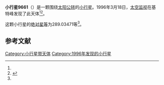 {{Infobox planet
| bgcolour = #FFFFC0
| name = 9661 Hohmann
| symbol = 
| image = 
| caption = 
| discovery = yes
| discovery_ref = 
| discoverer = [[太空监视|太空监视]]
| discovery_site = [[基特峰|基特峰]] 
| discovered = 1996年3月18日
| designations = yes
| mp_name = 
| named_after = 
| alt_names = 1996 FU13/ 1983 YV / 1991 XA4
| mp_category = [[外小行星带|外小行星带]]
| orbit_ref = <ref name="a">[http://ssd.jpl.nasa.gov/sbdb.cgi?sstr=9661 9661 Hohmann] {{Wayback|url=http://ssd.jpl.nasa.gov/sbdb.cgi?sstr=9661 |date=20201124040237 }}，小行星數據庫瀏覽器（JPL Small-Body Database Browser）－[[美国国家航空航天局|美国国家航空航天局]]喷气推进实验室</ref>
| epoch = 2456400.5 (2013年4月18日更新)
| aphelion = {{convert|4.8711645|AU|km|3|abbr=on|lk=out}}
| perihelion = {{convert|3.0272785|AU|km|3|abbr=on}}
| semimajor = {{convert|3.9492215|AU|km|3|abbr=on}}
| eccentricity = 0.2334493
| period = 2866.590548 [[日|日]]<br />7.85[[儒略年|儒略年]]
| avg_speed = 
| inclination = 12.98742
| asc_node = 56.76729
| mean_anomaly = 
| arg_peri = 289.03471
| satellites = 
| physical_characteristics = yes
| dimensions = 
| mass = 
| density = 
| surface_grav = 
| escape_velocity = 
| sidereal_day = 
| axial_tilt = 
| pole_ecliptic_lat = 
| pole_ecliptic_lon = 
| albedo = 
| temperatures= 
| temp_name1 = 
| mean_temp_1 = 
| max_temp_1 = 
| temp_name2 = 
| max_temp_2 = 
| spectral_type = 
| abs_magnitude = 289.03471
}}

'''小行星9661'''（{{lang-en|9661 Hohmann}}）是一颗围绕[[太阳|太阳]][[公转|公转]]的[[小行星|小行星]]。1996年3月18日，[[太空监视|太空监视]]在基特峰发现了此天体<ref name="a" /><ref>{{cite news|title=小行星列表|url=http://cfa-www.harvard.edu/iau/lists/NumberedMPs.txt|accessdate=2013-07-08|newspaper=哈佛大学|archive-date=2008-05-17|archive-url=https://web.archive.org/web/20080517010638/http://cfa-www.harvard.edu/iau/lists/NumberedMPs.txt|dead-url=no}}</ref>。

这颗小行星的[[绝对星等|绝对星等]]为289.03471等<ref name="a" />。

==参考文献==
{{reflist}}
{{Minor Planet Number|[[小行星9660|小行星9660]]|[[小行星9662|小行星9662]]}}

{{小天体}}

[[Category:小行星带天体|Category:小行星带天体]]
[[Category:1996年发现的小行星|Category:1996年发现的小行星]]

{{asteroid-stub}}